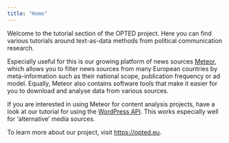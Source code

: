 ```yaml
---
title: "Home"
---
```


Welcome to the tutorial section of the OPTED project. Here you can find various tutorials around text-as-data methods from political communication research. 

Especially useful for this is our growing platform of news sources [Meteor](https://meteor.opted.eu/), which allows you to filter news sources from many European countries by meta-information such as their national scope, publication frequency or ad model. Equally, Meteor also contains software tools that make it easier for you to download and analyse data from various sources.

If you are interested in using Meteor for content analysis projects, have a look at our tutorial for using the [WordPress API](tutorials/wp_scraping/index.qmd). This works especially well for 'alternative' media sources.

To learn more about our project, visit <https://opted.eu>.
